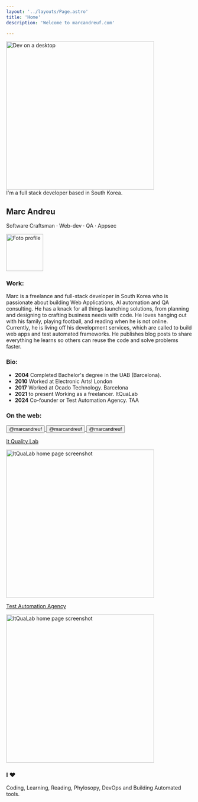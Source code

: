 ```yaml
---
layout: '../layouts/Page.astro'
title: 'Home'
description: 'Welcome to marcandreuf.com'

---
```



<section class="flex flex-col w-full items-center justify-center">
    <div class="flex flex-col w-full gap-2">
        <div class="flex flex-col gap-1 items-center">
            <Image class="rounded-3xl border-2 border-white" src={heroImg} alt="Dev on a desktop" height="400" />
        </div>
        <div  class="text-md text-center bg-lightBeig py-2 px-auto rounded-md dark:bg-zinc-700">I'm a full stack developer based in South Korea.</div>
        <div class="flex flex-row justify-between sm:mt-5 md:mt-8 items-center gap-1">
            <div>
                <h1 class="text-4xl font-bold m-0">Marc Andreu</h1>
                <p class="m-0 font-semibold text-md ">Software Craftsman · Web-dev · QA · Appsec</p>
            </div>
            <div>
                <Image class="rounded-full border-2 m-0 border-white" src={profile} alt="Foto profile" width="100" />
            </div>
        </div>
    </div>

</section>     


### Work: 
Marc is a freelance and full-stack developer in South Korea who is passionate about building Web Applications, AI automation and QA consulting. He has a knack for all things launching solutions, from planning and designing to crafting business needs with code. He loves hanging out with his family, playing football, and reading when he is not online. Currently, he is living off his development services, which are called to build web apps and test automated frameworks. He publishes blog posts to share everything he learns so others can reuse the code and solve problems faster. 


### Bio:

* **2004** Completed Bachelor's degree in the UAB (Barcelona).
* **2010** Worked at Electronic Arts! London
* **2017** Worked at Ocado Technology. Barcelona
* **2021** to present Working as a freelancer. ItQuaLab
* **2024** Co-founder or Test Automation Agency. TAA



### On the web: 

<a href="https://github.com/marcandreuf" target="_blank" class="no-underline hover:no-underline visited:text-inherit">
    <button class="flex flex-row items-center justify-center mt-2 gap-2 text-teal-600 hover:bg-teal-50 dark:text-teal-200 dark:hover:bg-links-hoverGreen p-2 rounded-lg">
        <Icon name="mdi:github" size={32} /><span class="font-bold text-lg ">@marcandreuf</span>
    </button>
</a>
<a href="https://www.linkedin.com/in/marcandreuf/" target="_blank" class="no-underline hover:no-underline visited:text-inherit">
    <button class="flex flex-row items-center justify-center mt-2 gap-2 text-teal-600 hover:bg-teal-50 dark:text-teal-200 dark:hover:bg-links-hoverGreen p-2 rounded-lg">
        <Icon name="mdi:linkedin" size={32} /><span class="font-bold text-lg ">@marcandreuf</span>
    </button>
</a>
<a href="https://x.com/marcandreuf" target="_blank" class="no-underline hover:no-underline visited:text-inherit">
    <button class="flex flex-row items-center justify-center mt-2 gap-2 text-teal-600 hover:bg-teal-50 dark:text-teal-200 dark:hover:bg-links-hoverGreen p-2 rounded-lg">
        <Icon name="mdi:twitter" size={32} /><span class="font-bold text-lg ">@marcandreuf</span>
    </button>
</a>

<div class="grid sm:grid-cols-2 gap-4 mt-5">
    <div class="">
        <a href="https://www.itqualab.com/services/" target="_blank" 
        class="hover:no-underline hover:text-inherit no-underline ">
            <p class="my-2">It Quality Lab</p>
            <Image class="rounded-md m-0 w-full object-contain" src={itqualabHomePage} 
            alt="ItQuaLab home page screenshot" height="400" />
        </a>    
    </div>
    <div class="">
    <a href="https://testautomationagency.com/" target="_blank" 
        class="hover:no-underline hover:text-inherit no-underline ">
            <p class="my-2">Test Automation Agency</p>
            <Image class="rounded-md m-0 w-full object-contain " src={taaHomePage} 
            alt="ItQuaLab home page screenshot" height="400" />           
        </a>
    </div>
</div>

### I ♥

Coding, Learning, Reading, Phylosopy, DevOps and Building Automated tools.
